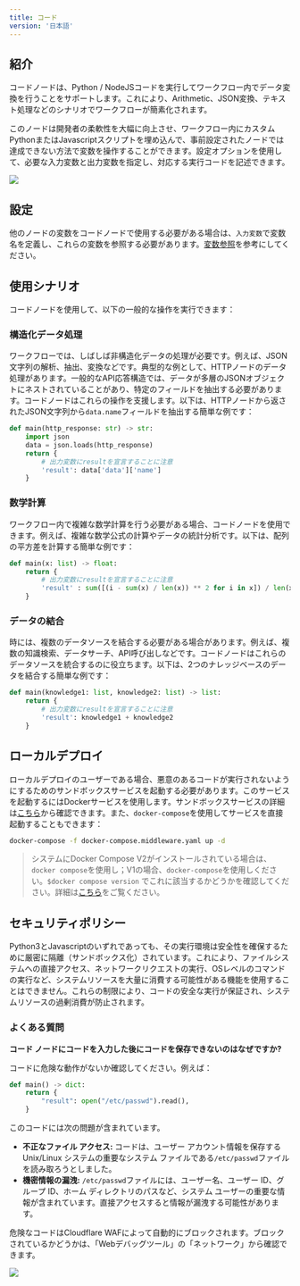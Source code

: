 ```yaml
---
title: コード
version: '日本語'
---
```


## 紹介

コードノードは、Python / NodeJSコードを実行してワークフロー内でデータ変換を行うことをサポートします。これにより、Arithmetic、JSON変換、テキスト処理などのシナリオでワークフローが簡素化されます。

このノードは開発者の柔軟性を大幅に向上させ、ワークフロー内にカスタムPythonまたはJavascriptスクリプトを埋め込んで、事前設定されたノードでは達成できない方法で変数を操作することができます。設定オプションを使用して、必要な入力変数と出力変数を指定し、対応する実行コードを記述できます。

![](/img/904eeba8ee23e89c189497c5fd90f499.png)

## 設定

他のノードの変数をコードノードで使用する必要がある場合は、`入力変数`で変数名を定義し、これらの変数を参照する必要があります。[変数参照](../key-concept#変数)を参考にしてください。

## 使用シナリオ

コードノードを使用して、以下の一般的な操作を実行できます：

### 構造化データ処理

ワークフローでは、しばしば非構造化データの処理が必要です。例えば、JSON文字列の解析、抽出、変換などです。典型的な例として、HTTPノードのデータ処理があります。一般的なAPI応答構造では、データが多層のJSONオブジェクトにネストされていることがあり、特定のフィールドを抽出する必要があります。コードノードはこれらの操作を支援します。以下は、HTTPノードから返されたJSON文字列から`data.name`フィールドを抽出する簡単な例です：

```python
def main(http_response: str) -> str:
    import json
    data = json.loads(http_response)
    return {
        # 出力変数にresultを宣言することに注意
        'result': data['data']['name'] 
    }
```

### 数学計算

ワークフロー内で複雑な数学計算を行う必要がある場合、コードノードを使用できます。例えば、複雑な数学公式の計算やデータの統計分析です。以下は、配列の平方差を計算する簡単な例です：

```python
def main(x: list) -> float:
    return {
        # 出力変数にresultを宣言することに注意
        'result' : sum([(i - sum(x) / len(x)) ** 2 for i in x]) / len(x)
    }
```

### データの結合

時には、複数のデータソースを結合する必要がある場合があります。例えば、複数の知識検索、データサーチ、API呼び出しなどです。コードノードはこれらのデータソースを統合するのに役立ちます。以下は、2つのナレッジベースのデータを結合する簡単な例です：

```python
def main(knowledge1: list, knowledge2: list) -> list:
    return {
        # 出力変数にresultを宣言することに注意
        'result': knowledge1 + knowledge2
    }
```

## ローカルデプロイ

ローカルデプロイのユーザーである場合、悪意のあるコードが実行されないようにするためのサンドボックスサービスを起動する必要があります。このサービスを起動するにはDockerサービスを使用します。サンドボックスサービスの詳細は[こちら](https://github.com/langgenius/dify/tree/main/docker/docker-compose.middleware.yaml)から確認できます。また、`docker-compose`を使用してサービスを直接起動することもできます：

```bash
docker-compose -f docker-compose.middleware.yaml up -d
```

> システムにDocker Compose V2がインストールされている場合は、`docker compose`を使用し；V1の場合、`docker-compose`を使用しください。`$docker compose version` でこれに該当するかどうかを確認してください。詳細は[こちら](https://docs.docker.com/compose/#compose-v2-and-the-new-docker-compose-command)をご覧ください。

## セキュリティポリシー

Python3とJavascriptのいずれであっても、その実行環境は安全性を確保するために厳密に隔離（サンドボックス化）されています。これにより、ファイルシステムへの直接アクセス、ネットワークリクエストの実行、OSレベルのコマンドの実行など、システムリソースを大量に消費する可能性がある機能を使用することはできません。これらの制限により、コードの安全な実行が保証され、システムリソースの過剰消費が防止されます。

### よくある質問

**コード ノードにコードを入力した後にコードを保存できないのはなぜですか?**

コードに危険な動作がないか確認してください。例えば：

```python
def main() -> dict:
    return {
        "result": open("/etc/passwd").read(),
    }
```

このコードには次の問題が含まれています。

* **不正なファイル アクセス:** コードは、ユーザー アカウント情報を保存する Unix/Linux システムの重要なシステム ファイルである`/etc/passwd`ファイルを読み取ろうとしました。
* **機密情報の漏洩:** `/etc/passwd`ファイルには、ユーザー名、ユーザー ID、グループ ID、ホーム ディレクトリのパスなど、システム ユーザーの重要な情報が含まれています。直接アクセスすると情報が漏洩する可能性があります。

危険なコードはCloudflare WAFによって自動的にブロックされます。ブロックされているかどうかは、「Webデバッグツール」の「ネットワーク」から確認できます。

![](/img/7d29e700be8e5b6dfb91ff1263624368.png)
